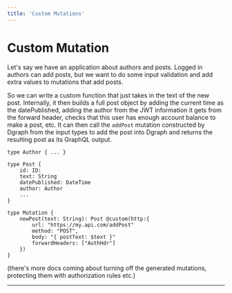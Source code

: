 ```yaml
---
title: 'Custom Mutations'
---
```


# Custom Mutation

Let's say we have an application about authors and posts.  Logged in authors can add posts, but we want to do some input validation and add extra values to mutations that add posts.

So we can write a custom function that just takes in the text of the new post.  Internally, it then builds a full post object by adding the current time as the datePublished, adding the author from the JWT information it gets from the forward header, checks that this user has enough account balance to make a post, etc.  It can then call the `addPost` mutation constructed by Dgraph from the input types to add the post into Dgraph and returns the resulting post as its GraphQL output.

```
type Author { ... }

type Post {
    id: ID:
    text: String
    datePublished: DateTime
    author: Author
    ...
}

type Mutation {
    newPost(text: String): Post @custom(http:{
        url: "https://my.api.com/addPost"
        method: "POST",
        body: "{ postText: $text }"
        forwardHeaders: ["AuthHdr"]
    })
}
```

(there's more docs coming about turning off the generated mutations, protecting them with authorization rules etc.)

---
